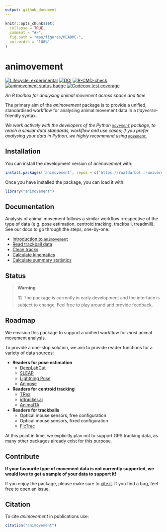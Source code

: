 ```yaml
---
output: github_document
---
```


<!-- README.md is generated from README.Rmd. Please edit that file -->

```r
knitr::opts_chunk$set(
  collapse = TRUE,
  comment = "#>",
  fig.path = "man/figures/README-",
  out.width = "100%"
)
```


# animovement
<!-- badges: start -->
[![Lifecycle: experimental](https://img.shields.io/badge/lifecycle-experimental-orange.svg)](https://lifecycle.r-lib.org/articles/stages.html#experimental)
[![DOI](https://zenodo.org/badge/773406370.svg)](https://zenodo.org/doi/10.5281/zenodo.13235277)
[![R-CMD-check](https://github.com/roaldarbol/animovement/actions/workflows/R-CMD-check.yaml/badge.svg)](https://github.com/roaldarbol/animovement/actions/workflows/R-CMD-check.yaml)
[![animovement status
badge](https://roaldarbol.r-universe.dev/badges/animovement)](https://roaldarbol.r-universe.dev)
[![Codecov test coverage](https://codecov.io/gh/roaldarbol/animovement/graph/badge.svg)](https://app.codecov.io/gh/roaldarbol/animovement)
<!-- badges: end -->

*An R toolbox for analysing animal movement across space and time*

The primary aim of the *animovement* package is to provide a unified, standardised workflow for analysing animal movement data in a *tidyverse*-friendly syntax. 

*We work actively with the developers of the Python [`movement`](https://movement.neuroinformatics.dev/) package, to reach a similar data standards, workflow and use cases; if you prefer analysing your data in Python, we highly recommend using [`movement`](https://movement.neuroinformatics.dev/).*

## Installation

You can install the development version of *animovement* with:

```r
install.packages('animovement', repos = c('https://roaldarbol.r-universe.dev', 'https://cloud.r-project.org'))
```

Once you have installed the package, you can load it with:

```r
library("animovement")
```

## Documentation

Analysis of animal movement follows a similar workflow irrespective of the type of data (e.g. pose estimation, centroid tracking, trackball, treadmill). See our docs to go through the steps, one-by-one:

- [Introduction to `animovement`](https://www.roald-arboel.com/animovement/articles/animovement.html)
- [Read trackball data](https://www.roald-arboel.com/animovement/articles/read-trackball.html)
- [Clean tracks](https://www.roald-arboel.com/animovement/articles/clean-tracks.html)
- [Calculate kinematics](https://www.roald-arboel.com/animovement/articles/calculate-kinematics.html)
- [Calculate summary statistics](https://www.roald-arboel.com/animovement/articles/calculate-summary-statistics.html)

## Status
> **Warning**
>
> 🏗️ The package is currently in early development and the interface is subject to change. Feel free to play around and provide feedback.


## Roadmap

We envision this package to support a unified workflow for *most* animal movement analysis. 

To provide a one-stop solution, we aim to provide reader functions for a variety of data sources:

- **Readers for pose estimation**
  - [DeepLabCut](https://deeplabcut.github.io/DeepLabCut/README.html)
  - [SLEAP](https://sleap.ai/)
  - [Lightning Pose](https://lightning-pose.readthedocs.io/en/latest/)
  - [Anipose](https://anipose.readthedocs.io/en/latest/)
- **Readers for centroid tracking**
  - [TRex](https://trex.run/)
  - [idtracker.ai](https://idtracker.ai/latest/)
  - [AnimalTA](http://vchiara.eu/index.php/animalta)
- **Readers for trackballs**
  - Optical mouse sensors, free configuration
  - Optical mouse sensors, fixed configuration
  - [FicTrac](https://github.com/rjdmoore/fictrac)

At this point in time, we explicitly plan not to support GPS tracking data, as many other packages already exist for this purpose.

## Contribute

**If your favourite type of movement data is not currently supported, we would love to get a sample of your data to support it!** 

If you enjoy the package, please make sure to [cite it](#citation). If you find a bug, feel free to open an issue.

<!-- ## Acknowledgements -->

<!-- *animovement* is all about the data, and we are deeply grateful for all those who have shared data with us to implement and test our code. Thank you! -->

<!-- - [Stan Edwards](): Trackball with optical flow, free. -->
<!-- - [Estelle Moubarak](): Trackball with optical flow, fixed. -->
<!-- - [Maria Cozan](): Treadmill with rotary encoder. -->
<!-- - [Violette Chiara](): AnimalTA -->

## Citation {#citation}

To cite *animovement* in publications use:

```r
citation("animovement")
```
